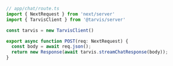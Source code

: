 ```ts copy
// app/chat/route.ts
import { NextRequest } from 'next/server'
import { TarvisClient } from '@tarvis/server'

const tarvis = new TarvisClient()

export async function POST(req: NextRequest) {
  const body = await req.json();
  return new Response(await tarvis.streamChatResponse(body));
}

```
